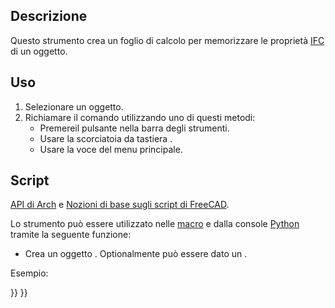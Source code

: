 <languages/>

<div class="mw-translate-fuzzy">
{{Docnav/it
|[[Arch_3Views/it|3 Viste da mesh]]
|[[Arch_ToggleSubs/it|Attiva/Disattiva sotto-componenti]]
|[[Arch_Workbench/it|Arch]]
|IconL=Arch_3Views.svg
|IconR=Arch_ToggleSubs.svg
|IconC=Workbench_Arch.svg
}}
</div>

<div class="mw-translate-fuzzy">
{{GuiCommand/it
|Name=Arch IfcSpreadsheet
|Name/it=Crea foglio di calcolo Ifc
|MenuLocation=Arch → Utilità → Crea foglio di calcolo Ifc...
|Workbenches=[[Arch_Workbench/it|Arch]]
|Shortcut={{KEY|I}} {{KEY|P}}
|SeeAlso=[[Arch_IFC/it|File IFC]], [[Arch_IfcExplorer/it|Esplora Ifc]]
}}
</div>

<span id="Description"></span>
== Descrizione ==

Questo strumento crea un foglio di calcolo per memorizzare le proprietà [[Arch IFC/it|IFC]] di un oggetto.

<span id="Usage"></span>
== Uso ==

<div class="mw-translate-fuzzy">
# Selezionare un oggetto.
# Richiamare il comando utilizzando uno di questi metodi: 
#* Premereil pulsante {{Button|[[Image:Arch_IfcSpreadsheet.svg|16px]] Crea un foglio di calcolo IFC}} nella barra degli strumenti.
#* Usare la scorciatoia da tastiera {{KEY|I}} {{KEY|P}}.
#* Usare la voce {{MenuCommand|Arch → Utilità → [[Image:Arch_IfcSpreadsheet.svg|16px]] Crea un foglio di calcolo IFC}} del menu principale.
</div>

<span id="Scripting"></span>
==Script==

{{Emphasis|Vedere anche:}} [[Arch_API/it|API di Arch]] e [[FreeCAD_Scripting_Basics/it|Nozioni di base sugli script di FreeCAD]].

Lo strumento può essere utilizzato nelle [[Macros/it|macro]] e dalla console [[Python/it|Python]] tramite la seguente funzione:
{{Code|code=
spreadsheet = makeIfcSpreadsheet(archobj=None)
}}

* Crea un oggetto {{incode|spreadsheet}}. Optionalmente può essere dato un {{incode|archobj}}.

Esempio:
{{Code|code=
import FreeCAD, Draft, Arch

Line = Draft.makeWire([FreeCAD.Vector(0, 0, 0), FreeCAD.Vector(2000, 2000, 0)])
Wall = Arch.makeWall(Line, width=150, height=3000)
FreeCAD.ActiveDocument.recompute()

spreadsheet = Arch.makeIfcSpreadsheet(Wall)
}}


<div class="mw-translate-fuzzy">
{{Docnav/it
|[[Arch_3Views/it|3 Viste da mesh]]
|[[Arch_ToggleSubs/it|Attiva/Disattiva sotto-componenti]]
|[[Arch_Workbench/it|Arch]]
|IconL=Arch_3Views.svg
|IconR=Arch_ToggleSubs.svg
|IconC=Workbench_Arch.svg
}}
</div>

{{BIM_Tools_navi{{#translation:}}}}
{{Userdocnavi{{#translation:}}}}